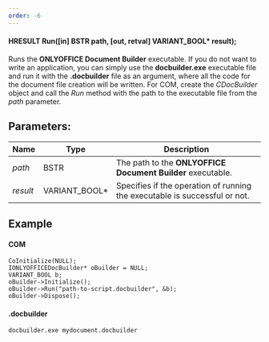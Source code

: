```yaml
---
order: -6
---
```

#### HRESULT Run(\[in] BSTR path, \[out, retval] VARIANT\_BOOL\* result);

Runs the **ONLYOFFICE Document Builder** executable. If you do not want to write an application, you can simply use the **docbuilder.exe** executable file and run it with the **.docbuilder** file as an argument, where all the code for the document file creation will be written. For COM, create the *CDocBuilder* object and call the *Run* method with the path to the executable file from the *path* parameter.

## Parameters:

| Name     | Type            | Description                                                                |
| -------- | --------------- | -------------------------------------------------------------------------- |
| *path*   | BSTR            | The path to the **ONLYOFFICE Document Builder** executable.                |
| *result* | VARIANT\_BOOL\* | Specifies if the operation of running the executable is successful or not. |

## Example

#### COM

```
CoInitialize(NULL);
IONLYOFFICEDocBuilder* oBuilder = NULL;
VARIANT_BOOL b;
oBuilder->Initialize();
oBuilder->Run("path-to-script.docbuilder", &b);
oBuilder->Dispose();
```

#### .docbuilder

```
docbuilder.exe mydocument.docbuilder
```
